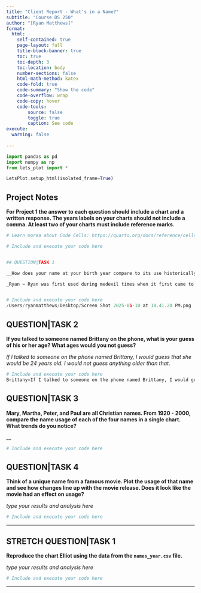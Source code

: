 ```yaml
---
title: "Client Report - What's in a Name?"
subtitle: "Course DS 250"
author: "[Ryan Matthews]"
format:
  html:
    self-contained: true
    page-layout: full
    title-block-banner: true
    toc: true
    toc-depth: 3
    toc-location: body
    number-sections: false
    html-math-method: katex
    code-fold: true
    code-summary: "Show the code"
    code-overflow: wrap
    code-copy: hover
    code-tools:
        source: false
        toggle: true
        caption: See code
execute: 
  warning: false
    
---
```


```python
import pandas as pd
import numpy as np
from lets_plot import *

LetsPlot.setup_html(isolated_frame=True)
```


## Project Notes

__For Project 1 the answer to each question should include a chart **and** a written response. The years labels on your charts should not include a comma. At least **two** of your charts must include reference marks.__  

```python
# Learn morea about Code Cells: https://quarto.org/docs/reference/cells/cells-jupyter.html

# Include and execute your code here


## QUESTION|TASK 1

__How does your name at your birth year compare to its use historically?__

_Ryan = Ryan was first used during medevil times when it first came to prominence as the name of Kings during the time period. It started being used by the Kings in the country of Ireland._


# Include and execute your code here
/Users/ryanmatthews/Desktop/Screen Shot 2025-05-10 at 10.41.20 PM.png
```


## QUESTION|TASK 2

__If you talked to someone named Brittany on the phone, what is your guess of his or her age? What ages would you not guess?__


_If I talked to someone on the phone named Brittany, I would guess that she would be 24 years old. I would not guess anything older than that._

```python
# Include and execute your code here
Brittany=If I talked to someone on the phone named Brittany, I would guess that she would be 24 years old. I would not guess anything older than that.

```


## QUESTION|TASK 3

__Mary, Martha, Peter, and Paul are all Christian names. From 1920 - 2000, compare the name usage of each of the four names in a single chart. What trends do you notice?__

__


```python
# Include and execute your code here

```



## QUESTION|TASK 4

__Think of a unique name from a famous movie. Plot the usage of that name and see how changes line up with the movie release. Does it look like the movie had an effect on usage?__  

_type your results and analysis here_

```python
# Include and execute your code here


```

---

## STRETCH QUESTION|TASK 1

__Reproduce the chart Elliot using the data from the `names_year.csv` file.__ 

_type your results and analysis here_

```python
# Include and execute your code here


```


---
